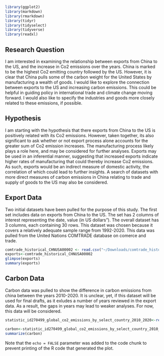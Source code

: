 
```r
library(ggplot2)
library(markdown)
library(rmarkdown)
library(tidyr)
library(tidyselect)
library(tidyverse)
library(readxl)
```

## Research Question

I am interested in examining the relationship between exports from China to the US, and the increase in Co2 emissions over the years. China is marked to be the highest Co2 emitting country followed by the US. However, it is clear that China pulls some of the carbon weight for the United States by manufacturing a wealth of goods. I would like to explore the connection between exports to the US and increasing carbon emissions. This could be helpful in guiding policy in international trade and climate change moving forward. I would also like to specify the industries and goods more closely related to these emissions, if possible.

## Hypothesis

I am starting with the hypothesis that there exports from China to the US is positively related with its Co2 emissions. However, taken together, its also significant to ask whether or not export process alone accounts for the greater sum of Co2 emission increases. The manufacturing process likely plays a role here, and may be considered for further analyses. Exports may be used in an inferential manner, suggesting that increased exports indicate higher rates of manufacturing that could thereby increase Co2 emissions. As such, exports would be an indirect measure of domestic activity, the correlation of which could lead to further insights. A search of datasets with more direct measures of carbon emissions in China relating to trade and supply of goods to the US may also be considered.   

## Export Data
Two initial datasets have been pulled for the purpose of this study. The first set includes data on exports from China to the US. The set has 2 columns of interest representing the date, value (in US dollars"). The overall dataset has 3 columns, each containing 30 rows. This dataset was chosen because it covers a relatively adequate sample range from 1992-2020. This data was pulled from the United Nations COMTRADE database on comerce and trade. 
```r
comtrade_historical_CHNUSA00002 <- read.csv("~/Downloads/comtrade_historical_CHNUSA00002.csv")
exports<-comtrade_historical_CHNUSA00002
glimpse(exports)
summary(exports)
```

## Carbon Data

Carbon data was pulled to show the difference in carbon emissions from china between the years 2010-2020. It is unclear, yet, if this dataset will be used for final drafts, as it exludes a number of years reviewed in the export data. As a result, the gaps in years may lead to weaker analyses. For now, this data will be considered. 
```r
statistic_id270499_global_co2_emissions_by_select_country_2010_2020<-read_excel("Downloads/statistic_id270499_global-co2-emissions-by-select-country-2010-2020.xlsx")
```

```r
carbon<-statistic_id270499_global_co2_emissions_by_select_country_2010_2020
summarize(carbon)
```


Note that the `echo = FALSE` parameter was added to the code chunk to prevent printing of the R code that generated the plot.
